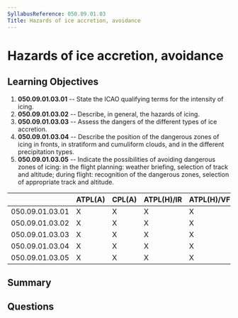 ```yaml
---
SyllabusReference: 050.09.01.03
Title: Hazards of ice accretion, avoidance
---
```


# Hazards of ice accretion, avoidance

## Learning Objectives

1. **050.09.01.03.01** -- State the ICAO qualifying terms for the intensity of
   icing.
2. **050.09.01.03.02** -- Describe, in general, the hazards of icing.
3. **050.09.01.03.03** -- Assess the dangers of the different types of ice
   accretion.
4. **050.09.01.03.04** -- Describe the position of the dangerous zones of icing
   in fronts, in stratiform and cumuliform clouds, and in the different
   precipitation types.
5. **050.09.01.03.05** -- Indicate the possibilities of avoiding dangerous zones
   of icing: in the flight planning: weather briefing, selection of track and
   altitude; during flight: recognition of the dangerous zones, selection of
   appropriate track and altitude.

|                 | ATPL(A) | CPL(A) | ATPL(H)/IR | ATPL(H)/VFR | CPL(H) | IR  | CBIR(A) |
| --------------- | ------- | ------ | ---------- | ----------- | ------ | --- | ------- |
| 050.09.01.03.01 | X       | X      | X          | X           | X      | X   | X       |
| 050.09.01.03.02 | X       | X      | X          | X           | X      | X   | X       |
| 050.09.01.03.03 | X       | X      | X          | X           | X      | X   | X       |
| 050.09.01.03.04 | X       | X      | X          | X           | X      | X   | X       |
| 050.09.01.03.05 | X       | X      | X          | X           | X      | X   | X       |

## Summary

## Questions
